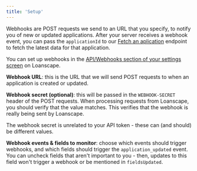 ```yaml
---
title: 'Setup'
---
```


Webhooks are POST requests we send to an URL that you specify, to notify you of new or updated applications. After your server receives a webhook event, you can pass the `applicationId` to our [Fetch an aplication](/api-reference/endpoint/get_application) endpoint to fetch the latest data for that application.

You can set up webhooks in the [API/Webhooks section of your settings screen](https://app.loanscape.io/dashboard/settings/developers) on Loanscape.

**Webhook URL**: this is the URL that we will send POST requests to when an application is created or updated.

**Webhook secret (optional)**: this will be passed in the `WEBHOOK-SECRET` header of the POST requests. When processing requests from Loanscape, you should verify that the value matches. This verifies that the webhook is really being sent by Loanscape.

<Info>
  The webhook secret is unrelated to your API token - these can (and should) be different values.
</Info>

**Webhook events & fields to monitor**: choose which events should trigger webhooks, and which fields should trigger the `application_updated` event. You can uncheck fields that aren't important to you - then, updates to this field won't trigger a webhook or be mentioned in `fieldsUpdated`.
